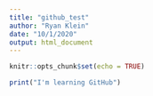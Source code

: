 ```yaml
---
title: "github_test"
author: "Ryan Klein"
date: "10/1/2020"
output: html_document
---
```


```r
knitr::opts_chunk$set(echo = TRUE)
```

```r
print("I'm learning GitHub")
```
